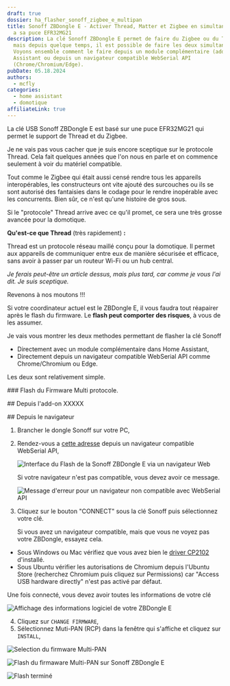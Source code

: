 ```yaml
---
draft: true
dossier: ha_flasher_sonoff_zigbee_e_multipan
title: Sonoff ZBDongle E - Activer Thread, Matter et Zigbee en simultanée Grace
  a sa puce EFR32MG21
description: La clé Sonoff ZBDongle E permet de faire du Zigbee ou du Thread,
  mais depuis quelque temps, il est possible de faire les deux simultanément.
  Voyons ensemble comment le faire depuis un module complémentaire (add-on) Home
  Assistant ou depuis un navigateur compatible WebSerial API
  (Chrome/Chromium/Edge).
pubDate: 05.18.2024
authors:
  - mcfly
categories:
  - home assistant
  - domotique
affiliateLink: true
---
```


La clé USB Sonoff ZBDongle E est basé sur une puce EFR32MG21 qui permet le support de Thread et du Zigbee.

Je ne vais pas vous cacher que je suis encore sceptique sur le protocole Thread. Cela fait quelques années que l'on nous en parle et on commence seulement à voir du matériel compatible.

Tout comme le Zigbee qui était aussi censé rendre tous les appareils interopérables, les constructeurs ont vite ajouté des surcouches ou ils se sont autorisé des fantaisies dans le codage pour le rendre inopérable avec les concurrents. Bien sûr, ce n'est qu'une histoire de gros sous.

Si le "protocole" Thread arrive avec ce qu'il promet, ce sera une très grosse avancée pour la domotique.

**Qu'est-ce que Thread** (très rapidement) **:**

Thread est un protocole réseau maillé conçu pour la domotique. Il permet aux appareils de communiquer entre eux de manière sécurisée et efficace, sans avoir à passer par un routeur Wi-Fi ou un hub central.

*Je ferais peut-être un article dessus, mais plus tard, car comme je vous l'ai dit. Je suis sceptique.*

Revenons à nos moutons !!!

<Alert type="warning">Si votre coordinateur actuel est le ZBDongle E, il vous faudra tout réapairer après le flash du firmware. Le **flash peut comporter des risques**, à vous de les assumer.</Alert>

Je vais vous montrer les deux methodes permettant de flasher la clé Sonoff 

* Directement avec un module complémentaire dans Home Assistant, 
* Directement depuis un navigateur compatible WebSerial API comme Chrome/Chromium ou Edge.

Les deux sont relativement simple.

\### Flash du Firmware Multi protocole.

\## Depuis l'add-on XXXXX

\## Depuis le navigateur

1. Brancher le dongle Sonoff sur votre PC,
2. Rendez-vous a [cette adresse](https://darkxst.github.io/silabs-firmware-builder/) depuis un navigateur compatible WebSerial API,

   ![Interface du Flash de la Sonoff ZBDongle E via un navigateur Web](.img/flash_dongle_web.png "Flash de la Sonoff ZBDongle E avec Chromium")

   Si votre navigateur n'est pas compatible, vous devez avoir ce message.

   ![Message d'erreur pour un navigateur non compatible avec WebSerial API](.img/flash_dongle_web_non_compatible.png "Navigateur non compatible avec WebSerial API")
3. Cliquez sur le bouton "CONNECT" sous la clé Sonoff puis sélectionnez votre clé.

   <Alert type="info">Si vous avez un navigateur compatible, mais que vous ne voyez pas votre ZBDongle, essayez cela.

* Sous Windows ou Mac vérifiez que vous avez bien le [driver CP2102](https://www.silabs.com/developers/usb-to-uart-bridge-vcp-drivers?tab=downloads) d'installé.
* Sous Ubuntu vérifier les autorisations de Chromium depuis l'Ubuntu Store (recherchez Chromium puis cliquez sur Permissions) car "Access USB hardware directly" n'est pas activé par défaut.

</Alert>

Une fois connecté, vous devez avoir toutes les informations de votre clé

![Affichage des informations logiciel de votre ZBDongle E](.img/firmware_actuel_zbdongle_e.png "Affichage des informations logiciel de votre ZBDongle E")

4. Cliquez sur `CHANGE FIRMWARE`,
5. Sélectionnez Muti-PAN (RCP) dans la fenêtre qui s'affiche et cliquez sur `INSTALL`,

![Selection du firmware Multi-PAN](.img/flash_dongle_web_selection_multipan_firmware.png "Selection du firmware Multi-PAN")

![Flash du firmaware Multi-PAN sur Sonoff ZBDongle E](.img/flash_dongle_web_flash_firmware_multipan.png "Flash du firmware Multi-PAN sur Sonoff ZBDongle E")

![Flash terminé](.img/flash_firmware_multipan_termine.png "Flash terminé")
